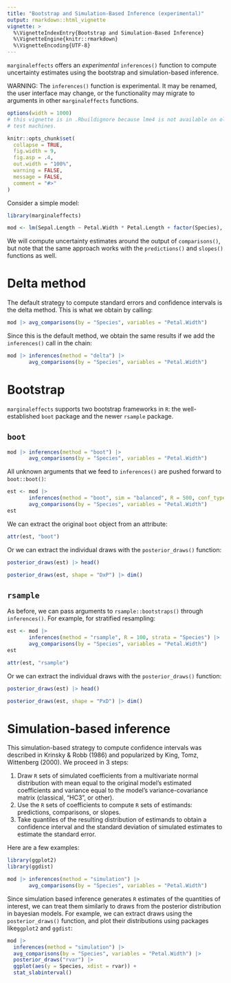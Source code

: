 ```yaml
---
title: "Bootstrap and Simulation-Based Inference (experimental)"
output: rmarkdown::html_vignette
vignette: >
  %\VignetteIndexEntry{Bootstrap and Simulation-Based Inference}
  %\VignetteEngine{knitr::rmarkdown}
  %\VignetteEncoding{UTF-8}
---
```


`marginaleffects` offers an *experimental* `inferences()` function to compute uncertainty estimates using the bootstrap and simulation-based inference.

WARNING: The `inferences()` function is experimental. It may be renamed, the user interface may change, or the functionality may migrate to arguments in other `marginaleffects` functions.

```r
options(width = 1000)
# this vignette is in .Rbuildignore because lme4 is not available on old CRAN
# test machines.

knitr::opts_chunk$set(
  collapse = TRUE,
  fig.width = 9,
  fig.asp = .4,
  out.width = "100%",
  warning = FALSE,
  message = FALSE,
  comment = "#>"
)
```

Consider a simple model:

```r
library(marginaleffects)

mod <- lm(Sepal.Length ~ Petal.Width * Petal.Length + factor(Species), data = iris)
```

We will compute uncertainty estimates around the output of `comparisons()`, but note that the same approach works with the `predictions()` and `slopes()` functions as well.


# Delta method

The default strategy to compute standard errors and confidence intervals is the delta method. This is what we obtain by calling:

```r
mod |> avg_comparisons(by = "Species", variables = "Petal.Width")
```

Since this is the default method, we obtain the same results if we add the `inferences()` call in the chain:

```r
mod |> inferences(method = "delta") |>
       avg_comparisons(by = "Species", variables = "Petal.Width")
```


# Bootstrap

`marginaleffects` supports two bootstrap frameworks in `R`: the well-established `boot` package and the newer `rsample` package.

## `boot`

```r
mod |> inferences(method = "boot") |>
       avg_comparisons(by = "Species", variables = "Petal.Width")
```

All unknown arguments that we feed to `inferences()` are pushed forward to `boot::boot()`:


```r
est <- mod |>
       inferences(method = "boot", sim = "balanced", R = 500, conf_type = "bca") |>
       avg_comparisons(by = "Species", variables = "Petal.Width")
est
```
    
We can extract the original `boot` object from an attribute:


```r
attr(est, "boot")
```

Or we can extract the individual draws with the `posterior_draws()` function:

```r
posterior_draws(est) |> head()

posterior_draws(est, shape = "DxP") |> dim()
```


## `rsample`

As before, we can pass arguments to `rsample::bootstraps()` through `inferences()`. For example, for stratified resampling:

```r
est <- mod |>
       inferences(method = "rsample", R = 100, strata = "Species") |>
       avg_comparisons(by = "Species", variables = "Petal.Width")
est

attr(est, "rsample")
```

Or we can extract the individual draws with the `posterior_draws()` function:

```r
posterior_draws(est) |> head()

posterior_draws(est, shape = "PxD") |> dim()
```

# Simulation-based inference

This simulation-based strategy to compute confidence intervals was described in Krinsky & Robb (1986) and popularized by King, Tomz, Wittenberg (2000). We proceed in 3 steps:

1. Draw `R` sets of simulated coefficients from a multivariate normal distribution with mean equal to the original model's estimated coefficients and variance equal to the model's variance-covariance matrix (classical, "HC3", or other).
2. Use the `R` sets of coefficients to compute `R` sets of estimands: predictions, comparisons, or slopes.
3. Take quantiles of the resulting distribution of estimands to obtain a confidence interval and the standard deviation of simulated estimates to estimate the standard error.

Here are a few examples:

```r
library(ggplot2)
library(ggdist)

mod |> inferences(method = "simulation") |>
       avg_comparisons(by = "Species", variables = "Petal.Width")
```

Since simulation based inference generates `R` estimates of the quantities of interest, we can treat them similarly to draws from the posterior distribution in bayesian models. For example, we can extract draws using the `posterior_draws()` function, and plot their distributions using packages like`ggplot2` and `ggdist`:

```r
mod |>
  inferences(method = "simulation") |>
  avg_comparisons(by = "Species", variables = "Petal.Width") |>
  posterior_draws("rvar") |>
  ggplot(aes(y = Species, xdist = rvar)) +
  stat_slabinterval()
```